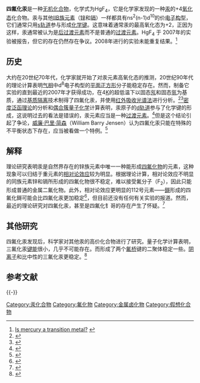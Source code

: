 {{noteTA
|1=zh-hans:轨道; zh-hant:軌域;
|2=zh-hans:杂化; zh-hant:混成;
|3=zh-hans:能级; zh-hant:能階;
|G1=Chemistry
}}
{{chembox
| verifiedrevid = 371584718
| ImageFile1 = Mercury-tetrafluoride-3D-balls.png
| ImageFile2 = Mercury-tetrafluoride-2D.png
| Section1 = {{Chembox Identifiers
|   CASNo = 149625-19-4
|   CASNo_Ref = {{cascite|correct|CAS}}

}}
| Section2 = {{Chembox Properties
| Formula=HgF<sub>4</sub>
| SMILES = F[Hg](F)(F)F
| MolarMass=276.58}}
}}
'''四氟化汞'''是一种[[无机化合物|无机化合物]]，化学式为HgF<sub>4</sub>，它是化学家发现的一种[[汞|汞]]的+4[[氧化态|氧化态]]化合物。汞与其他[[锌族元素|IIB族元素]]（[[锌|锌]]和[[镉|镉]]）一样都具有ns<sup>2</sup>(n-1)d<sup>10</sup>的价[[电子构型|电子构型]]，它们通常只用[[s轨道|s轨道]]参与形成[[化学键|化学键]]。这意味着通常汞的最高氧化态为+2，正因为这样，汞通常被认为是[[后过渡元素|后过渡元素]]而不是普通的[[过渡元素|过渡元素]]。HgF<sub>4</sub> 于 2007年的实验被报告，但它的存在仍然存在争议。2008年进行的实验未能重复结果。<ref>[http://www2.hull.ac.uk/science/chemistry/research/inorganicmaterials/mercurytransitionmaterial.aspx Is mercury a transition metal?] {{webarchive|url=https://web.archive.org/web/20161012232329/http://www2.hull.ac.uk/science/chemistry/research/inorganicmaterials/mercurytransitionmaterial.aspx |date=2016-10-12 }}</ref>

== 历史 ==
大约在20世纪70年代，化学家就开始了对汞元素高氧化态的推测，20世纪90年代的理论计算表明[[气相|气相]]中d<sup>8</sup>电子构型的[[平面正方形|平面正方形]]分子能稳定存在。然而，制备它实验的直到最近的2007年才获得成功，在4[[开尔文|K]]的超低温下以固态[[氖|氖]]和固态[[氩|氩]]为基质，通过[[基质隔离|基质隔离]]技术制得了四氟化汞，并使用[[红外吸收光谱法|红外吸收光谱法]]进行分析。<ref>{{cite web |url=http://psichem.de/research/hg.php |title=High Oxidation States: Mercury tetrafluoride synthesized |accessdate=2011-06-05 |archive-date=2011-07-19 |archive-url=https://web.archive.org/web/20110719073458/http://psichem.de/research/hg.php |dead-url=no }}</ref><ref>{{cite web |url=http://www.speciation.net/Public/News/2007/10/12/3303.html |title=Elusive Hg(IV) species has been synthesized under cryogenic conditions |date=2007-10-12 |accessdate=2011-06-05 |archive-date=2012-05-08 |archive-url=https://www.webcitation.org/67W3e07zp?url=http://www.speciation.net/News/Elusive-HgIV-species-has-been-synthesized-under-cryogenic-conditions-;~/2007/10/12/3303.html |dead-url=no }}</ref>[[密度泛函理论|密度泛函理论]]的分析和[[偶合簇|偶合簇]][[量子化学|量子化学]]计算表明，汞原子的[[d轨道|d轨道]]参与了化学键的形成，这说明过去的看法是错误的，汞元素应当是一种[[过渡元素|过渡元素]]。<ref>{{cite journal |author=Xuefang Wang |coauthors=Lester Andrews; Sebastian Riedel; and Martin Kaupp |title=Mercury Is a Transition Metal: The First Experimental Evidence for HgF<sub>4</sub>. |journal=Angew. Chem. Int. Ed. |year=2007 |volume=46 |issue=44 |pages=8371–8375 |doi=10.1002/anie.200703710 |pmid=17899620}}</ref>但是这个结论引起了争论，[[威廉·巴里·简森|威廉·巴里·简森]]（William Barry Jensen）认为四氟化汞只能在特殊的不平衡状态下存在，应当被看做一个特例。<ref>{{cite journal |title=Is Mercury Now a Transition Element? |author=William B. Jensen |journal=J. Chem. Educ. |year=2008 |volume=85 |pages=1182–1183 |url=http://jchemed.chem.wisc.edu/Journal/Issues/2008/Sep/abs1182.html |doi=10.1021/ed085p1182 |access-date=2011-06-05 |archive-date=2009-04-21 |archive-url=https://web.archive.org/web/20090421132250/http://jchemed.chem.wisc.edu/Journal/Issues/2008/Sep/abs1182.html |dead-url=no }}</ref>

== 解释 ==
理论研究表明汞是自然界存在的锌族元素中唯一一种能形成[[四氟化物|四氟化物]]的元素，这种现象可以归结于重元素的[[相对论效应|相对论效应]]较为明显。根据理论计算，相对论效应不明显的同族元素锌和镉所形成的四氟化物很不稳定，难以接受氟分子（F<sub>2</sub>），因此只能形成普通的金属二氟化物。此外，相对论效应更明显的112号元素——[[鎶|鎶]]形成的四氟化鎶可能会比四氟化汞更加稳定<ref name="112Cn4+">{{cite book| title=The Chemistry of the Actinide and Transactinide Elements| editor1-last=Morss|editor2-first=Norman M.| editor2-last=Edelstein| editor3-last=Fuger|editor3-first=Jean| last1=Hoffman|first1=Darleane C. |last2=Lee |first2=Diana M. |last3=Pershina |first3=Valeria |chapter=Transactinides and the future elements| publisher= [[Springer_Science+Business_Media|Springer Science+Business Media]]| year=2006| isbn=1-4020-3555-1| location=Dordrecht, The Netherlands| edition=3rd| ref=CITEREFHaire2006}}</ref>，但目前还没有任何有关实验的报道。然而，最近的理论研究对四氟化汞，甚至是四氟化钅哥的存在产生了怀疑。<ref>{{Cite book| url=https://books.google.com/books?id=ZUHsCAAAQBAJ&q=348| title=Fundamental World of Quantum Chemistry: A Tribute to the Memory of Per-Olov Löwdin| isbn=9789401704489| last1=Brändas| first1=Erkki J.| last2=Kryachko| first2=Eugene S.| date=2013-03-09| access-date=2021-09-22| archive-date=2022-02-03| archive-url=https://web.archive.org/web/20220203130408/https://books.google.com/books?id=ZUHsCAAAQBAJ&q=348}}</ref>

== 其他研究 ==
四氟化汞发现后，科学家对其他汞的高价化合物进行了研究。量子化学计算表明，三氟化汞[[键能|键能]]很小，几乎不可能存在。而形成了两个[[氟桥|氟桥]]键的二聚体{{chem|Hg|2|F|6}}稳定一些。[[阴离子|阴离子]]{{chem|[HgF|4|]|-}}和{{chem|[HgF|5|]|2-}}比中性的三氟化汞更稳定。<ref>{{cite journal|coauthors=Kaupp, Martin, Pyykkö, Pekka|title=Quantum Chemical Study of Trivalent Group 12 Fluorides|journal=Inorganic Chemistry|date=2008-03-31|volume=47|issue=8|pages=3379–3383|doi=10.1021/ic702384y|last=Riedel|first=Sebastian}}</ref> 

== 参考文献 ==
{{Reflist}}

{{-}}
{{汞化合物}}

[[Category:汞化合物|Category:汞化合物]]
[[Category:氟化物|Category:氟化物]]
[[Category:金属卤化物|Category:金属卤化物]]
[[Category:假想化合物|Category:假想化合物]]